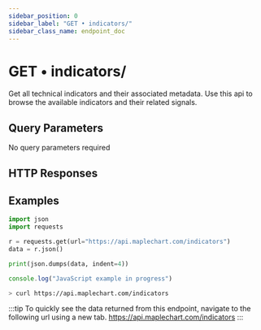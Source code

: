 ```yaml
---
sidebar_position: 0
sidebar_label: "GET • indicators/"
sidebar_class_name: endpoint_doc
---
```



# GET • indicators/

Get all technical indicators and their associated metadata. Use this api to browse the available indicators and their related signals.

## Query Parameters

No query parameters required

## HTTP Responses

<Tabs groupId="test">
    <TabItem value="200 ✔" default>
        <SampleResponse endpoint="/indicators" />
    </TabItem>
    <TabItem value="400 ❌">
        <SampleResponse endpoint="/indicators" />
    </TabItem>
</Tabs>

## Examples

<Tabs groupId="another">

<TabItem value="Python">

```python
import json
import requests

r = requests.get(url="https://api.maplechart.com/indicators")
data = r.json()

print(json.dumps(data, indent=4))
```

</TabItem>
<TabItem value="JavaScript">

```JavaScript
console.log("JavaScript example in progress")
```

</TabItem>
<TabItem value="cURL">

```bash
> curl https://api.maplechart.com/indicators
```

</TabItem>
</Tabs>

:::tip
To quickly see the data returned from this endpoint, navigate to the following url
using a new tab. https://api.maplechart.com/indicators
:::
